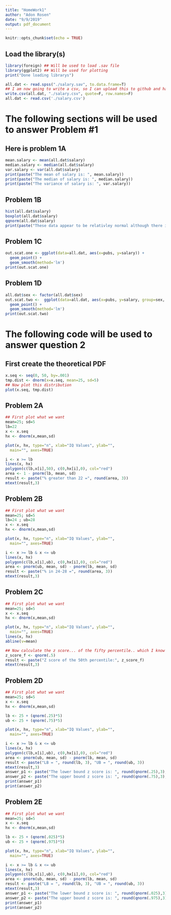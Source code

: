 ```yaml
---
title: "HomeWork1"
author: "Adon Rosen"
date: "9/9/2019"
output: pdf_document
---
```


```r
knitr::opts_chunk$set(echo = TRUE)
```

## Load the library(s)

```r
library(foreign) ## Will be used to load .sav file
library(ggplot2) ## Will be used for plotting
print("Done loading librarys")
```

```r
all.dat <- read.spss("./salary.sav", to.data.frame=T)
## I am now going to write a csv, so I can upload this to github and have the data in a remote location
write.csv(all.dat, "./salary.csv", quote=F, row.names=F)
all.dat <- read.csv('./salary.csv')
```


# The following sections will be used to answer Problem #1
## Here is problem 1A
```r
mean.salary <- mean(all.dat$salary)
median.salary <- median(all.dat$salary)
var.salary <- var(all.dat$salary)
print(paste("The mean of salary is: ", mean.salary))
print(paste("The median of salary is: ", median.salary))
print(paste("The variance of salary is: ", var.salary))

```
## Problem 1B
```r
hist(all.dat$salary)
boxplot(all.dat$salary)
qqnorm(all.dat$salary)
print(paste("These data appear to be relativley normal although there is one lower bound outlier"))
```
## Problem 1C
```r
out.scat.one <- ggplot(data=all.dat, aes(x=pubs, y=salary)) +
  geom_point() +
  geom_smooth(method='lm')
print(out.scat.one)
```

## Problem 1D
```r
all.dat$sex <- factor(all.dat$sex)
out.scat.two <-  ggplot(data=all.dat, aes(x=pubs, y=salary, group=sex, color=sex)) +
  geom_point() +
  geom_smooth(method='lm')
print(out.scat.two)
```

# The following code will be used to answer question 2
## First create the theoretical PDF
```r
x.seq <- seq(0, 50, by=.001)
tmp.dist <- dnorm(x=x.seq, mean=25, sd=5)
## Now plot this distribution
plot(x.seq, tmp.dist)
```

## Problem 2A
```r
## First plot what we want
mean=25; sd=5
lb=22
x <- x.seq
hx <- dnorm(x,mean,sd)

plot(x, hx, type="n", xlab="IQ Values", ylab="",
  main="", axes=TRUE)

i <- x >= lb 
lines(x, hx)
polygon(c(lb,x[i],50), c(0,hx[i],0), col="red")
area <- 1 - pnorm(lb, mean, sd)
result <- paste("% greater than 22 =", round(area, 3))
mtext(result,3)

```

## Problem 2B

```r
## First plot what we want
mean=25; sd=5
lb=24 ; ub=28
x <- x.seq
hx <- dnorm(x,mean,sd)

plot(x, hx, type="n", xlab="IQ Values", ylab="",
  main="", axes=TRUE)

i <- x >= lb & x <= ub
lines(x, hx)
polygon(c(lb,x[i],ub), c(0,hx[i],0), col="red")
area <- pnorm(ub, mean, sd) - pnorm(lb, mean, sd)
result <- paste("% in 24-28 =", round(area, 3))
mtext(result,3)

```

## Problem 2C
```r
## First plot what we want
mean=25; sd=5
x <- x.seq
hx <- dnorm(x,mean,sd)

plot(x, hx, type="n", xlab="IQ Values", ylab="",
  main="", axes=TRUE)
lines(x, hx)
abline(v=mean)

## Now calculate the z score... of the fifty percentile.. which I know is 0
z_score_f <- qnorm(.5)
result <- paste("Z score of the 50th percentile:", z_score_f)
mtext(result,3)

```

## Problem 2D
```r
## First plot what we want
mean=25; sd=5
x <- x.seq
hx <- dnorm(x,mean,sd)

lb <- 25 + (qnorm(.25)*5)
ub <- 25 + (qnorm(.75)*5)

plot(x, hx, type="n", xlab="IQ Values", ylab="",
  main="", axes=TRUE)

i <- x >= lb & x <= ub
lines(x, hx)
polygon(c(lb,x[i],ub), c(0,hx[i],0), col="red")
area <- pnorm(ub, mean, sd) - pnorm(lb, mean, sd)
result <- paste("LB = ", round(lb, 3), "UB = ", round(ub, 3))
mtext(result,3)
answer_p1 <- paste("The lower bound z score is: ", round(qnorm(.25),3), "The associated raw value is: ", round(lb,3))
answer_p2 <- paste("The upper bound z score is: ", round(qnorm(.75),3), "The associated raw value is: ", round(ub,3))
print(answer_p1)
print(answer_p2)
```

## Problem 2E
```r
## First plot what we want
mean=25; sd=5
x <- x.seq
hx <- dnorm(x,mean,sd)

lb <- 25 + (qnorm(.025)*5)
ub <- 25 + (qnorm(.975)*5)

plot(x, hx, type="n", xlab="IQ Values", ylab="",
  main="", axes=TRUE)

i <- x >= lb & x <= ub
lines(x, hx)
polygon(c(lb,x[i],ub), c(0,hx[i],0), col="red")
area <- pnorm(ub, mean, sd) - pnorm(lb, mean, sd)
result <- paste("LB = ", round(lb, 3), "UB = ", round(ub, 3))
mtext(result,3)
answer_p1 <- paste("The lower bound z score is: ", round(qnorm(.025),3), "The associated raw value is: ", round(lb,3))
answer_p2 <- paste("The upper bound z score is: ", round(qnorm(.975),3), "The associated raw value is: ", round(ub,3))
print(answer_p1)
print(answer_p2)
```